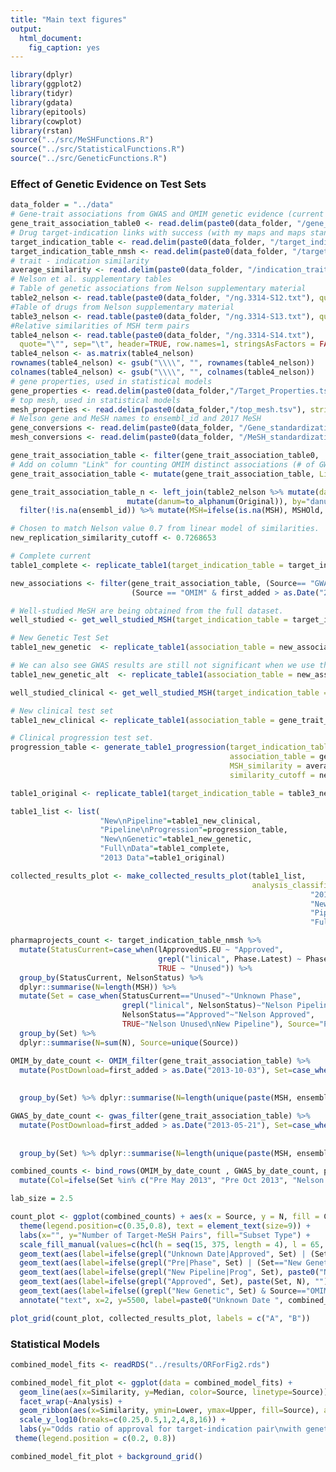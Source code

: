 ```yaml
---
title: "Main text figures"
output: 
  html_document: 
    fig_caption: yes
---
```


```r
library(dplyr)
library(ggplot2)
library(tidyr)
library(gdata)
library(epitools)
library(cowplot)
library(rstan)
source("../src/MeSHFunctions.R")
source("../src/StatisticalFunctions.R")
source("../src/GeneticFunctions.R")
```

### Effect of Genetic Evidence on Test Sets

```r
data_folder = "../data"
# Gene-trait associations from GWAS and OMIM genetic evidence (current and Nelson)
gene_trait_association_table0 <- read.delim(paste0(data_folder, "/gene_trait_assoc.tsv"), stringsAsFactors = FALSE)
# Drug target-indication links with success (with my maps and maps standardized to n et al.).
target_indication_table <- read.delim(paste0(data_folder, "/target_indication.tsv"), stringsAsFactors = FALSE)
target_indication_table_nmsh <- read.delim(paste0(data_folder, "/target_indication_nmsh.tsv"), stringsAsFactors = FALSE)
# trait - indication similarity
average_similarity <- read.delim(paste0(data_folder, "/indication_trait_similarity.tsv"), stringsAsFactors = FALSE, check.names = FALSE)
# Nelson et al. supplementary tables
# Table of genetic associations from Nelson supplementary material
table2_nelson <- read.table(paste0(data_folder, "/ng.3314-S12.txt"), quote="\"", sep="\t", header=TRUE, stringsAsFactors = FALSE)
#Table of drugs from Nelson supplementary material
table3_nelson <- read.table(paste0(data_folder, "/ng.3314-S13.txt"), quote="\"", sep="\t", header=TRUE, stringsAsFactors = FALSE)
#Relative similarities of MSH term pairs
table4_nelson <- read.table(paste0(data_folder, "/ng.3314-S14.txt"),
  quote="\"", sep="\t", header=TRUE, row.names=1, stringsAsFactors = FALSE, check.names=FALSE)
table4_nelson <- as.matrix(table4_nelson)
rownames(table4_nelson) <- gsub("\\\\", "", rownames(table4_nelson))
colnames(table4_nelson) <- gsub("\\\\", "", colnames(table4_nelson))
# gene properties, used in statistical models
gene_properties <- read.delim(paste0(data_folder,"/Target_Properties.tsv"), stringsAsFactors = FALSE)
# top mesh, used in statistical models
mesh_properties <- read.delim(paste0(data_folder,"/top_mesh.tsv"), stringsAsFactors = FALSE)
# Nelson gene and MeSH names to ensembl_id and 2017 MeSH
gene_conversions <- read.delim(paste0(data_folder, "/Gene_standardization.tsv"), stringsAsFactors = FALSE)
mesh_conversions <- read.delim(paste0(data_folder, "/MeSH_standardization.tsv"), stringsAsFactors = FALSE)
```

```r
gene_trait_association_table <- filter(gene_trait_association_table0, !xMHCGene)
# Add on column "Link" for counting OMIM distinct associations (# of GWAS associations is still number of snp_id-MSH pairs)
gene_trait_association_table <- mutate(gene_trait_association_table, Link = Phenotype, snp_id = SNP_A)
```

```r
gene_trait_association_table_n <- left_join(table2_nelson %>% mutate(danum=to_alphanum(MSH)), mesh_conversions %>% 
                          mutate(danum=to_alphanum(Original)), by="danum", suffix=c("Old", "")) %>% left_join(gene_conversions) %>% dplyr::select(-danum, -UI) %>%
  filter(!is.na(ensembl_id)) %>% mutate(MSH=ifelse(is.na(MSH), MSHOld, MSH))
```

```r
# Chosen to match Nelson value 0.7 from linear model of similarities.
new_replication_similarity_cutoff <- 0.7268653

# Complete current
table1_complete <- replicate_table1(target_indication_table = target_indication_table, association_table = gene_trait_association_table, MSH_similarity = average_similarity, similarity_cutoff = new_replication_similarity_cutoff, ngene_cutoff = 5, gene_col_name = "ensembl_id", source_names=c(gwas="GWAS Catalog", omim="OMIM", any="GWAS Catalog & OMIM"))
```

```r
new_associations <- filter(gene_trait_association_table, (Source== "GWAS:A" & first_added > as.Date("2013-05-21")) |
                           (Source == "OMIM" & first_added > as.Date("2013-10-03")))

# Well-studied MeSH are being obtained from the full dataset.
well_studied <- get_well_studied_MSH(target_indication_table = target_indication_table, association_table = gene_trait_association_table, MSH_similarity = average_similarity, similarity_cutoff =new_replication_similarity_cutoff, ngene_cutoff = 5, gene_col_name = "ensembl_id")

# New Genetic Test Set
table1_new_genetic  <- replicate_table1(association_table = new_associations, target_indication_table = target_indication_table, MSH_similarity = average_similarity, similarity_cutoff = new_replication_similarity_cutoff, ngene_cutoff = 5, gene_col_name = "ensembl_id", MSH_to_include = well_studied, source_names=c(gwas="GWAS Catalog", omim="OMIM", any="GWAS Catalog & OMIM"))
```
  
```r
# We can also see GWAS results are still not significant when we use things that are well-studied with respect to the new genetic associations (not shown in any of the figures, but included for possible interest) 
table1_new_genetic_alt  <- replicate_table1(association_table = new_associations, target_indication_table = target_indication_table, MSH_similarity = average_similarity, similarity_cutoff = new_replication_similarity_cutoff, ngene_cutoff = 5, gene_col_name = "ensembl_id", source_names=c(gwas="GWAS Catalog", omim="OMIM", any="GWAS Catalog & OMIM"))
```

```r
well_studied_clinical <- get_well_studied_MSH(target_indication_table = target_indication_table_nmsh, association_table = gene_trait_association_table_n, MSH_similarity = average_similarity, similarity_cutoff =new_replication_similarity_cutoff, ngene_cutoff = 5, gene_col_name = "ensembl_id")

# New clinical test set
table1_new_clinical <- replicate_table1(association_table = gene_trait_association_table_n, target_indication_table = target_indication_table_nmsh %>% filter(NelsonStatus %in% c("Absent", "Unused")), MSH_similarity=average_similarity, similarity_cutoff = new_replication_similarity_cutoff, ngene_cutoff = 5, gene_col_name = "ensembl_id", MSH_to_include = well_studied_clinical)
```

```r
# Clinical progression test set.
progression_table <- generate_table1_progression(target_indication_table = target_indication_table_nmsh, 
                                                 association_table = gene_trait_association_table_n, 
                                                 MSH_similarity = average_similarity, 
                                                 similarity_cutoff = new_replication_similarity_cutoff)
```

```r
table1_original <- replicate_table1(target_indication_table = table3_nelson, association_table = table2_nelson, MSH_similarity = table4_nelson, similarity_cutoff = 0.7, ngene_cutoff = 5, gene_col_name = "Gene")
```

```r
table1_list <- list(
                    "New\nPipeline"=table1_new_clinical,
                    "Pipeline\nProgression"=progression_table,
                    "New\nGenetic"=table1_new_genetic,
                    "Full\nData"=table1_complete,
                    "2013 Data"=table1_original)

collected_results_plot <- make_collected_results_plot(table1_list, 
                                                      analysis_classification_vec = c("New\nPipeline"="New",
                                                                   "2013 Data"="Old",
                                                                   "New\nGenetic"="New",
                                                                   "Pipeline\nProgression"="Pro",
                                                                   "Full\nData"="Mix"))
```

```r
pharmaprojects_count <- target_indication_table_nmsh %>% 
  mutate(StatusCurrent=case_when(lApprovedUS.EU ~ "Approved",
                                 grepl("linical", Phase.Latest) ~ Phase.Latest,
                                 TRUE ~ "Unused")) %>%
  group_by(StatusCurrent, NelsonStatus) %>% 
  dplyr::summarise(N=length(MSH)) %>% 
  mutate(Set = case_when(StatusCurrent=="Unused"~"Unknown Phase", 
                         grepl("linical", NelsonStatus)~"Nelson Pipeline\nPipeline Progression",
                         NelsonStatus=="Approved"~"Nelson Approved",
                         TRUE~"Nelson Unused\nNew Pipeline"), Source="Pharmaprojects") %>% 
  group_by(Set) %>% 
  dplyr::summarise(N=sum(N), Source=unique(Source))

OMIM_by_date_count <- OMIM_filter(gene_trait_association_table) %>% 
  mutate(PostDownload=first_added > as.Date("2013-10-03"), Set=case_when(is.na(PostDownload)~"Unknown Date",
                                                                         PostDownload~"New Genetic",
                                                                         TRUE~"Pre Oct 2013")) %>%
  group_by(Set) %>% dplyr::summarise(N=length(unique(paste(MSH, ensembl_id))), Source=unique(Source))

GWAS_by_date_count <- gwas_filter(gene_trait_association_table) %>% 
  mutate(PostDownload=first_added > as.Date("2013-05-21"), Set=case_when(is.na(PostDownload)~"Unknown Date",
                                                                         PostDownload~"New Genetic",
                                                                         TRUE~"Pre May 2013")) %>%
  group_by(Set) %>% dplyr::summarise(N=length(unique(paste(MSH, ensembl_id))), Source=unique(Source))

combined_counts <- bind_rows(OMIM_by_date_count , GWAS_by_date_count, pharmaprojects_count) %>%
  mutate(Col=ifelse(Set %in% c("Pre May 2013", "Pre Oct 2013", "Nelson Approved"), "Training", ifelse(grepl("Unknown", Set), "Unlabelled", ifelse(grepl("New", Set), "New", "Progression"))))

lab_size = 2.5

count_plot <- ggplot(combined_counts) + aes(x = Source, y = N, fill = Col) + geom_bar(stat = "identity") + 
  theme(legend.position=c(0.35,0.8), text = element_text(size=9)) + 
  labs(x="", y="Number of Target-MeSH Pairs", fill="Subset Type") + 
  scale_fill_manual(values=c(hcl(h = seq(15, 375, length = 4), l = 65, c = 100)[c(3,2,1)], "gray")) +
  geom_text(aes(label=ifelse(grepl("Unknown Date|Approved", Set) | (Set=="New Genetic" & Source=="OMIM"), "", Set)), position = "stack", vjust=2, size=lab_size) +
  geom_text(aes(label=ifelse(grepl("Pre|Phase", Set) | (Set=="New Genetic" & Source=="GWAS"), paste0("N"=N), "")), position = "stack", vjust=4, size=lab_size) +
  geom_text(aes(label=ifelse(grepl("New Pipeline|Prog", Set), paste0("N"=N), "")), position = "stack", vjust=8, size=lab_size) +
  geom_text(aes(label=ifelse(grepl("Approved", Set), paste(Set, N), "")), position = "stack", vjust=2.5, size=lab_size) +
  geom_text(aes(label=ifelse((grepl("New Genetic", Set) & Source=="OMIM"), paste(Set, N), "")), position = "stack", vjust=1.5, size=lab_size) +
  annotate("text", x=2, y=5500, label=paste0("Unknown Date ", combined_counts %>% filter(Set=="Unknown Date") %>% pull(N)), size=lab_size)
```


```r
plot_grid(count_plot, collected_results_plot, labels = c("A", "B"))
```



### Statistical Models

```r
combined_model_fits <- readRDS("../results/ORForFig2.rds")

combined_model_fit_plot <- ggplot(data = combined_model_fits) + 
  geom_line(aes(x=Similarity, y=Median, color=Source, linetype=Source)) + 
  facet_wrap(~Analysis) + 
  geom_ribbon(aes(x=Similarity, ymin=Lower, ymax=Upper, fill=Source), alpha=0.1) + 
  scale_y_log10(breaks=c(0.25,0.5,1,2,4,8,16)) + 
  labs(y="Odds ratio of approval for target-indication pair\nwith genetic evidence", x="Trait-Indication Similarity") + 
 theme(legend.position = c(0.2, 0.8))
```

```r
combined_model_fit_plot + background_grid()
```